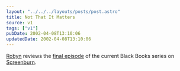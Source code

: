 ```yaml
---
layout: "../../../layouts/posts/post.astro"
title: Not That It Matters
source: v1
tags: ["v1"]
pubDate: 2002-04-08T13:10:06
updatedDate: 2002-04-08T13:10:06
---
```


[Robyn][1] reviews the [final episode][2] of the current Black Books series on [Screenburn][3].

[1]: http://www.orbyn.com/cult/
[2]: http://www.screenburn.org/reviews/archives/00000007.php "I demand legislation to prevent the commissioning of further episodes as soon as any comedy starts going a bit whiffy."
[3]: http://screenburn.org/

